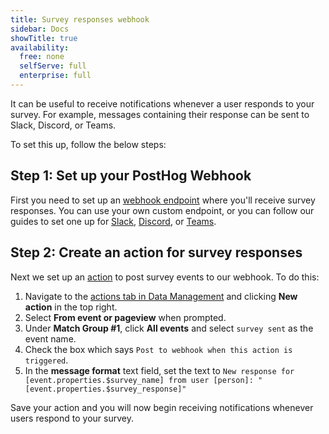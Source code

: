 ```yaml
---
title: Survey responses webhook
sidebar: Docs
showTitle: true
availability:
  free: none
  selfServe: full
  enterprise: full
---
```



It can be useful to receive notifications whenever a user responds to your survey. For example, messages containing their response can be sent to Slack, Discord, or Teams. 

To set this up, follow the below steps:

## Step 1: Set up your PostHog Webhook

First you need to set up an [webhook endpoint](/docs/webhooks) where you'll receive survey responses. You can use your own custom endpoint, or you can follow our guides to set one up for [Slack](/docs/webhooks/slack), [Discord](/docs/webhooks/discord), or [Teams](/docs/webhooks/microsoft-teams).

## Step 2: Create an action for survey responses

Next we set up an [action](/docs/data/actions) to post survey events to our webhook. To do this: 

1. Navigate to the [actions tab in Data Management](https://us.posthog.com/data-management/actions) and clicking **New action** in the top right.
2. Select **From event or pageview** when prompted.
3. Under **Match Group #1**, click **All events** and select `survey sent` as the event name.
4. Check the box which says `Post to webhook when this action is triggered`.
5. In the **message format** text field, set the text to `New response for [event.properties.$survey_name] from user [person]: "[event.properties.$survey_response]"`

Save your action and you will now begin receiving notifications whenever users respond to your survey.

<ProductVideo
    videoLight={surveyInsightsLight} 
    videoDark={surveyInsightsDark}
    alt="How to create insights from surveys" 
    classes="rounded"
/>
